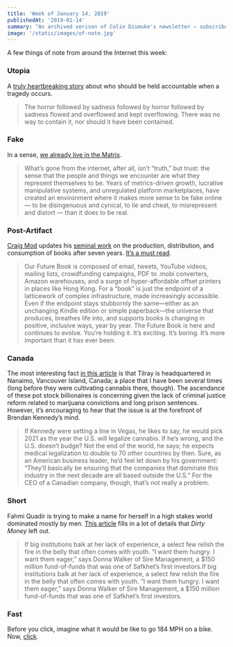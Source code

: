 ```yaml
---
title: 'Week of January 14, 2019'
publishedAt: '2019-01-14'
summary: "An archived verison of Colin Dismuke's newsletter – subscribe to get it in your inbox."
image: '/static/images/of-note.jpg'
---
```


A few things of note from around the Internet this week:

### Utopia

A [truly heartbreaking
story](https://www.nytimes.com/2018/12/12/magazine/oakland-warehouse-fire-ghost-ship.html)
about who should be held accountable when a tragedy occurs.

> The horror followed by sadness followed by horror followed by sadness
> flowed and overflowed and kept overflowing. There was no way to
> contain it, nor should it have been contained.

### Fake

In a sense, [we already live in the
Matrix](http://nymag.com/intelligencer/2018/12/how-much-of-the-internet-is-fake.html).

> What’s gone from the internet, after all, isn’t “truth,” but trust:
> the sense that the people and things we encounter are what they
> represent themselves to be. Years of metrics-driven growth, lucrative
> manipulative systems, and unregulated platform marketplaces, have
> created an environment where it makes more sense to be fake online —
> to be disingenuous and cynical, to lie and cheat, to misrepresent and
> distort — than it does to be real.

### Post-Artifact

[Craig Mod](https://craigmod.com/) updates his [seminal
work](https://craigmod.com/journal/post_artifact/) on the production,
distribution, and consumption of books after seven years. [It’s a must
read](https://www.wired.com/story/future-book-is-here-but-not-what-we-expected/).

> Our Future Book is composed of email, tweets, YouTube videos, mailing
> lists, crowdfunding campaigns, PDF to .mobi converters, Amazon
> warehouses, and a surge of hyper-affordable offset printers in places
> like Hong Kong. For a “book” is just the endpoint of a latticework of
> complex infrastructure, made increasingly accessible. Even if the
> endpoint stays stubbornly the same—either as an unchanging Kindle
> edition or simple paperback—the universe that produces, breathes life
> into, and supports books is changing in positive, inclusive ways, year
> by year. The Future Book is here and continues to evolve. You’re
> holding it. It’s exciting. It’s boring. It’s more important than it
> has ever been.

### Canada

The most interesting fact [in this
article](http://fortune.com/longform/marijuana-weed-cannabis-tilray-stock/)
is that Tilray is headquartered in Nanaimo, Vancouver Island, Canada; a
place that I have been several times (long before they were cultivating
cannabis there, though). The ascendance of these pot stock billionaires
is concerning given the lack of criminal justice reform related to
marijuana convictions and long prison sentences. However, it’s
encouraging to hear that the issue is at the forefront of Brendan
Kennedy’s mind.

> If Kennedy were setting a line in Vegas, he likes to say, he would
> pick 2021 as the year the U.S. will legalize cannabis. If he’s wrong,
> and the U.S. doesn’t budge? Not the end of the world, he says; he
> expects medical legalization to double to 70 other countries by then.
> Sure, as an American business leader, he’d feel let down by his
> government: “They’ll basically be ensuring that the companies that
> dominate this industry in the next decade are all based outside the
> U.S.” For the CEO of a Canadian company, though, that’s not really a
> problem.

### Short

Fahmi Quadir is trying to make a name for herself in a high stakes world
dominated mostly by men. [This
article](https://www.institutionalinvestor.com/article/b1cmcvhk61k8zl/Hacked-Printers-Fake-Emails-Questionable-Friends-Fahmi-Quadir-Was-Up-24-Last-Year-But-It-Came-at-a-Price)
fills in a lot of details that _Dirty Money_ left out.

> If big institutions balk at her lack of experience, a select few
> relish the fire in the belly that often comes with youth. “I want them
> hungry. I want them eager,” says Donna Walker of Sire Management, a
> \$150 million fund-of-funds that was one of Safkhet’s first
> investors.If big institutions balk at her lack of experience, a select
> few relish the fire in the belly that often comes with youth. “I want
> them hungry. I want them eager,” says Donna Walker of Sire Management,
> a \$150 million fund-of-funds that was one of Safkhet’s first
> investors.

### Fast

Before you click, imagine what it would be like to go 184 MPH on a bike.
Now,
[click](https://www.wsj.com/video/184-mph-on-a-bicycle-how-denise-mueller-korenek-set-the-world-record/5418759C-1B56-4F9A-AB90-3418A71D1F49.html).

